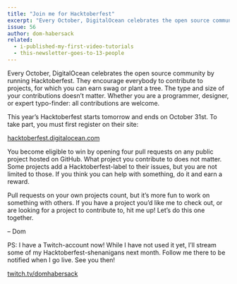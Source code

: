 ```yaml
---
title: "Join me for Hacktoberfest"
excerpt: "Every October, DigitalOcean celebrates the open source community by running Hacktoberfest. Let’s code a few things together this month."
issue: 56
author: dom-habersack
related:
  - i-published-my-first-video-tutorials
  - this-newsletter-goes-to-13-people
---
```

Every October, DigitalOcean celebrates the open source community by running Hacktoberfest. They encourage everybody to contribute to projects, for which you can earn swag or plant a tree. The type and size of your contributions doesn’t matter. Whether you are a programmer, designer, or expert typo-finder: all contributions are welcome.

This year’s Hacktoberfest starts tomorrow and ends on October 31st. To take part, you must first register on their site:

[hacktoberfest.digitalocean.com](https://hacktoberfest.digitalocean.com)

You become eligible to win by opening four pull requests on any public project hosted on GitHub. What project you contribute to does not matter. Some projects add a Hacktoberfest-label to their issues, but you are not limited to those. If you think you can help with something, do it and earn a reward.

Pull requests on your own projects count, but it’s more fun to work on something with others. If you have a project you’d like me to check out, or are looking for a project to contribute to, hit me up! Let’s do this one together.

– Dom


PS: I have a Twitch-account now! While I have not used it yet, I’ll stream some of my Hacktoberfest-shenanigans next month. Follow me there to be notified when I go live. See you then!

[twitch.tv/domhabersack](https://www.twitch.tv/domhabersack)
